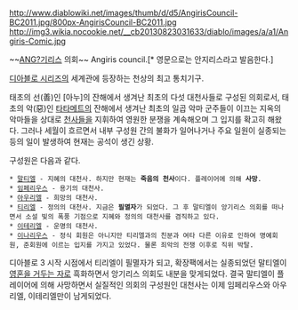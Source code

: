 http://www.diablowiki.net/images/thumb/d/d5/AngirisCouncil-BC2011.jpg/800px-AngirisCouncil-BC2011.jpg
http://img3.wikia.nocookie.net/__cb20130823031633/diablo/images/a/a1/Angiris-Comic.jpg

~~[[ANG?]]기리스 의회~~
Angiris council.[* 영문으로는 안지리스라고 발음한다.]

[[디아블로 시리즈]]의 세계관에 등장하는 천상의 최고 통치기구.

태초의 선(善)인 [아누]의 잔해에서 생겨난 최초의 다섯 대천사들로 구성된 의회로서, 태초의 악(惡)인 [[타타메트]]의 잔해에서 생겨난 최초의 일곱 악마 군주들이 이끄는 지옥의 악마들을 상대로 [[천사]]들을 지휘하여 영원한 분쟁을 계속해오며 그 입지를 확고히 해왔다. 그러나 세월이 흐르면서 내부 구성원 간의 불화가 일어나거나 주요 일원이 실종되는 등의 일이 발생하여 현재는 공석이 생긴 상황.

구성원은 다음과 같다.

 * [[말티엘]] - 지혜의 대천사. 하지만 현재는 '''죽음의 천사'''이다. 플레이어에 의해 '''사망'''.
 * [[임페리우스]] - 용기의 대천사.
 * [[아우리엘]] - 희망의 대천사.
 * [[티리엘]] - 정의의 대천사. 지금은 '''필멸자'''가 되었다. 그 후 말티엘이 앙기리스 의회를 떠나면서 소설 빛의 폭풍 기점으로 지혜와 정의의 대천사를 겸직하고 있다.
 * [[이테리엘]] - 운명의 대천사.
 * [[이나리우스]] - 정식 회원은 아니지만 티리엘과의 친분과 여타 다른 이유로 인하여 명예회원, 준회원에 이르는 입지를 가지고 있었다. 물론 죄악의 전쟁 이후로 직위 박탈.

디아블로 3 시작 시점에서 티리엘이 필멸자가 되고, 확장팩에서는 실종되었던 말티엘이 [[영혼을 거두는 자]]로 흑화하면서 앙기리스 의회도 내분을 맞게되었다. 결국 말티엘이 플레이어에 의해 사망하면서 실질적인 의회의 구성원인 대천사는 이제 임페리우스와 아우리엘, 이테리엘만이 남게되었다.

